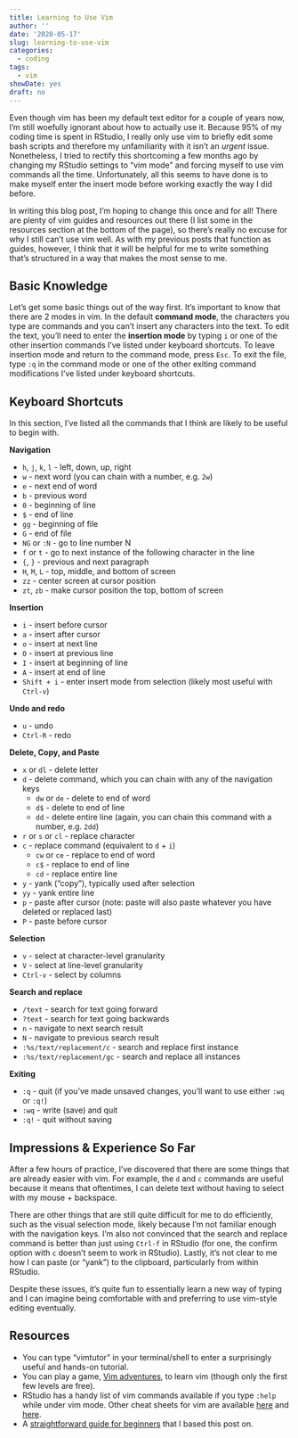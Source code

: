 ```yaml
---
title: Learning to Use Vim
author: ''
date: '2020-05-17'
slug: learning-to-use-vim
categories:
  - coding
tags:
  - vim
showDate: yes
draft: no
---
```


Even though vim has been my default text editor for a couple of years now, I'm still woefully ignorant about how to actually use it. Because 95% of my coding time is spent in RStudio, I really only use vim to briefly edit some bash scripts and therefore my unfamiliarity with it isn't an *urgent* issue. Nonetheless, I tried to rectify this shortcoming a few months ago by changing my RStudio settings to "vim mode" and forcing myself to use vim commands all the time. Unfortunately, all this seems to have done is to make myself enter the insert mode before working exactly the way I did before. 

In writing this blog post, I'm hoping to change this once and for all! There are plenty of vim guides and resources out there (I list some in the resources section at the bottom of the page), so there's really no excuse for why I still can't use vim well. As with my previous posts that function as guides, however, I think that it will be helpful for me to write something that's structured in a way that makes the most sense to me.

## Basic Knowledge 

Let's get some basic things out of the way first. It's important to know that there are 2 modes in vim. In the default **command mode**, the characters you type are commands and you can't insert any characters into the text. To edit the text, you'll need to enter the **insertion mode** by typing `i` or one of the other insertion commands I've listed under keyboard shortcuts. To leave insertion mode and return to the command mode, press `Esc`. To exit the file, type `:q` in the command mode or one of the other exiting command modifications I've listed under keyboard shortcuts.

## Keyboard Shortcuts

In this section, I've listed all the commands that I think are likely to be useful to begin with.

**Navigation**

* `h`, `j`, `k`, `l` - left, down, up, right
* `w` - next word (you can chain with a number, e.g. `2w`)
* `e` - next end of word 
* `b` - previous word
* `0` - beginning of line
* `$` - end of line
* `gg` - beginning of file
* `G` - end of file
* `NG` or `:N` - go to line number N
* `f` or `t` - go to next instance of the following character in the line 
* `{`, `}` - previous and next paragraph
* `H`, `M`, `L` - top, middle, and bottom of screen
* `zz` - center screen at cursor position
* `zt`, `zb` - make cursor position the top, bottom of screen

**Insertion**

* `i` - insert before cursor
* `a` - insert after cursor
* `o` - insert at next line
* `O` - insert at previous line
* `I` - insert at beginning of line
* `A` - insert at end of line
* `Shift + i` - enter insert mode from selection (likely most useful with `Ctrl-v`)

**Undo and redo**

* `u` - undo
* `Ctrl-R` - redo

**Delete, Copy, and Paste**

* `x` or `dl` - delete letter
* `d` - delete command, which you can chain with any of the navigation keys
  * `dw` or `de` - delete to end of word
  * `d$` - delete to end of line
  * `dd` - delete entire line (again, you can chain this command with a number, e.g. `2dd`)
* `r` or `s` or `cl` - replace character
* `c` - replace command (equivalent to `d` + `i`)
  * `cw` or `ce` - replace to end of word
  * `c$` - replace to end of line
  * `cd` - replace entire line
* `y` - yank ("copy"), typically used after selection
* `yy` - yank entire line
* `p` - paste after cursor (note: paste will also paste whatever you have deleted or replaced last)
* `P` - paste before cursor

**Selection**

* `v` - select at character-level granularity
* `V` - select at line-level granularity
* `Ctrl-v` - select by columns

**Search and replace**

* `/text` - search for text going forward
* `?text` - search for text going backwards
* `n` - navigate to next search result
* `N` - navigate to previous search result
* `:%s/text/replacement/c` - search and replace first instance
* `:%s/text/replacement/gc` - search and replace all instances

**Exiting**

* `:q` - quit (if you've made unsaved changes, you'll want to use either `:wq` or `:q!`)
* `:wq` - write (save) and quit
* `:q!` - quit without saving

## Impressions & Experience So Far

After a few hours of practice, I've discovered that there are some things that are already easier with vim. For example, the `d` and `c` commands are useful because it means that oftentimes, I can delete text without having to select with my mouse + backspace.

There are other things that are still quite difficult for me to do efficiently, such as the visual selection mode, likely because I'm not familiar enough with the navigation keys. I'm also not convinced that the search and replace command is better than just using `Ctrl-f` in RStudio (for one, the confirm option with `c` doesn't seem to work in RStudio). Lastly, it's not clear to me how I can paste (or "yank") to the clipboard, particularly from within RStudio.

Despite these issues, it's quite fun to essentially learn a new way of typing and I can imagine being comfortable with and preferring to use vim-style editing eventually.

## Resources

* You can type "vimtutor" in your terminal/shell to enter a surprisingly useful and hands-on tutorial.
* You can play a game, [Vim adventures](https://vim-adventures.com/), to learn vim (though only the first few levels are free). 
* RStudio has a handy list of vim commands available if you type `:help` while under vim mode. Other cheat sheets for vim are available [here](https://vim.rtorr.com/) and [here](https://www.shortcutfoo.com/app/dojos/vim/cheatsheet).
* A [straightforward guide for beginners]( https://www.linux.com/training-tutorials/vim-101-beginners-guide-vim/) that I based this post on.